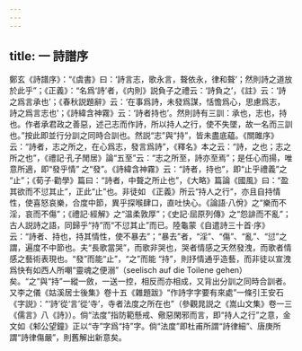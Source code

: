 ```yaml
---
---
---
```

title: 一 詩譜序
---




鄭玄《詩譜序》：“《虞書》曰：‘詩言志，歌永言，聱依永，律和聱’；然則詩之道放於此乎”；《正義》：“名爲‘詩’者，《内則》説負子之禮云：‘詩負之’，《註》云：‘詩之爲言承也’；《春秋説題辭》云：‘在事爲詩，未發爲謀，恬憺爲心，思慮爲志，詩之爲言志也’；《詩緯含神霧》云：‘詩者持也’。然則詩有三訓：承也，志也，持也。作者承君政之善惡，述己志而作詩，所以持人之行，使不失墜，故一名而三訓也。”按此即並行分訓之同時合訓也。然説“志”與“持”，皆未盡底藴。《關雎序》云：“詩者，志之所之，在心爲志，發言爲詩”，《釋名》本之云：“詩，之也；志之所之也”，《禮記·孔子閒居》論“五至”云：“志之所至，詩亦至焉”；是任心而揚，唯意所適，即“發乎情” 之“發”。《詩緯含神霧》云：“詩者，持也”，即“止乎禮義”之 “止”；《荀子·勸學》篇曰：“詩者，中聱之所止也”，《大略》篇論《國風》曰：“盈其欲而不愆其止”，正此“止”也。非徒如 《正義》所云“持人之行”，亦且自持情性，使喜怒哀樂，合度中節，異乎探喉肆口，直吐快心。《論語·八佾》之“樂而不淫，哀而不傷”；《禮記·經解》之“温柔敦厚”；《史記·屈原列傳》之“怨誹而不亂”；古人説詩之語，同歸乎“持”而“不愆其止”而已。陸龜蒙《自遣詩三十首·序》云：“詩者、持也，持其情性，使不暴去”；“暴去”者，“淫”、“傷”、“亂”、“愆”之謂，遍度不中節也。夫“長歌當哭”，而歌非哭也，哭者情感之天然發洩，而歌者情感之藝術表現也。“發”而能“止”，“之”而能 “持”，則抒情通乎造藝，而非徒以宣洩爲快有如西人所嘲“靈魂之便溺”（seelisch auf die Toilene gehen）矣。“之”與“持”一縱一斂，一送一控，相反而亦相成，又背出分訓之同時合訓者。又李之儀《姑溪居士後集》卷十五《雜題跋》“作詩字字要有來處”一條引王安石《字説》：“‘詩’從‘言’從‘寺’，寺者法度之所在也”（參觀晁説之《嵩山文集》卷一三《儒言》八《詩》）。倘“法度”指防範懸戒、儆惡閑邪而言，即“持人之行”之意，金文如《邾公望鐘》正以“寺”字爲“持”字。倘“法度”即杜甫所謂“詩律細”、唐庚所謂“詩律傷嚴”，則舊解出新意矣。